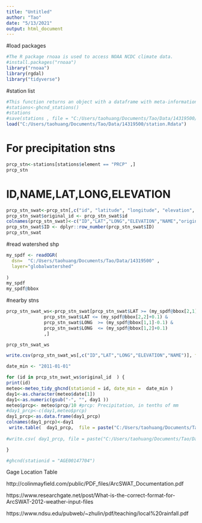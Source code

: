 ```yaml
---
title: "Untitled"
author: "Tao"
date: "5/13/2021"
output: html_document
---
```


#load packages
```r
#The R package rnoaa is used to access NOAA NCDC climate data.
#install.packages("rnoaa")
library("rnoaa")
library(rgdal)
library("tidyverse")
```

#station list
```r
#This function returns an object with a dataframe with meta-information about all available GHCND weather stations.
#stations<-ghcnd_stations()
#stations
#save(stations , file = "C:/Users/taohuang/Documents/Tao/Data/14319500/station.Rdata")
load("C:/Users/taohuang/Documents/Tao/Data/14319500/station.Rdata")
```

# For precipitation stns
```r
prcp_stn<-stations[stations$element == "PRCP" ,]
prcp_stn
```

# ID,NAME,LAT,LONG,ELEVATION
```r
prcp_stn_swat<-prcp_stn[,c("id", "latitude", "longitude", "elevation", "name")]
prcp_stn_swat$original_id <- prcp_stn_swat$id
colnames(prcp_stn_swat)<-c("ID","LAT","LONG","ELEVATION","NAME","original_id")
prcp_stn_swat$ID <- dplyr::row_number(prcp_stn_swat$ID)
prcp_stn_swat
```

#read watershed shp
```r
my_spdf <- readOGR( 
  dsn=  "C:/Users/taohuang/Documents/Tao/Data/14319500" , 
  layer="globalwatershed"
  
)
my_spdf
my_spdf@bbox

```

#nearby stns
```r
prcp_stn_swat_ws<-prcp_stn_swat[prcp_stn_swat$LAT >= (my_spdf@bbox[2,1]-0.1) &
              prcp_stn_swat$LAT <= (my_spdf@bbox[2,2]+0.1) &
              prcp_stn_swat$LONG  >= (my_spdf@bbox[1,1]-0.1) &
              prcp_stn_swat$LONG  <= (my_spdf@bbox[1,2]+0.1)
              ,]

prcp_stn_swat_ws

write.csv(prcp_stn_swat_ws[,c("ID","LAT","LONG","ELEVATION","NAME")], file = "C:/Users/taohuang/Documents/Tao/Data/14319500/prcp_stn_swat_ws.txt", row.names=FALSE)
```

```r
date_min <- "2011-01-01"

for (id in prcp_stn_swat_ws$original_id  ) {
print(id)
meteo<-meteo_tidy_ghcnd(stationid = id, date_min =  date_min )
day1<-as.character(meteo$date[1])
day1<-as.numeric(gsub("-", "", day1 ))
meteo$prcp<- meteo$prcp/10 #prcp: Precipitation, in tenths of mm
#day1_prcp<-c(day1,meteo$prcp)
day1_prcp<-as.data.frame(day1_prcp)
colnames(day1_prcp)<-day1
 write.table(  day1_prcp,  file = paste("C:/Users/taohuang/Documents/Tao/Data/14319500/",id, ".txt", sep="")  ,  col.names=FALSE , row.names=FALSE)
 
#write.csv( day1_prcp, file = paste("C:/Users/taohuang/Documents/Tao/Data/14319500/",id, ".txt", sep="")  , row.names=FALSE)

}

#ghcnd(stationid = "AGE00147704")

```

Gage Location Table

http://colinmayfield.com/public/PDF_files/ArcSWAT_Documentation.pdf

https://www.researchgate.net/post/What-is-the-correct-format-for-ArcSWAT-2012-weather-input-files

https://www.ndsu.edu/pubweb/~zhulin/pdf/teaching/local%20rainfall.pdf
